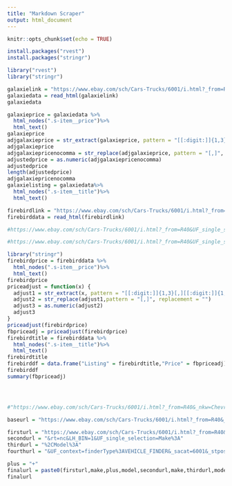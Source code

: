 ```yaml
---
title: "Markdown Scraper"
output: html_document
---
```


```r
knitr::opts_chunk$set(echo = TRUE)
```

```r
install.packages("rvest")
install.packages("stringr")
```

```r
library("rvest")
library("stringr")
```
```r
galaxielink = "https://www.ebay.com/sch/Cars-Trucks/6001/i.html?_from=R40&_trksid=p2380057.m570.l2632.R2.TR12.TRC2.A0.H0.Xedsel+.TRS0&_nkw=edsel&UF_single_selection=Make%3AFord%2CModel%3AGalaxie&UF_context=finderType%3AVEHICLE_FINDER&_sacat=6001&_stpos=60625&_fspt=1"
galaxiedata = read_html(galaxielink)
galaxiedata
```

```r
galaxieprice = galaxiedata %>%
  html_nodes(".s-item__price")%>%
  html_text()
galaxieprice
adjgalaxieprice = str_extract(galaxieprice, pattern = "[[:digit:]]{1,3}[,][[:digit:]]{1,3}")
adjgalaxieprice
adjgalaxiepricenocomma = str_replace(adjgalaxieprice, pattern = "[,]", replacement = "")
adjustedprice = as.numeric(adjgalaxiepricenocomma)
adjustedprice
length(adjustedprice)
adjgalaxiepricenocomma
galaxielisting = galaxiedata%>%
  html_nodes(".s-item__title")%>%
  html_text()

```

```r
firebirdlink = "https://www.ebay.com/sch/Cars-Trucks/6001/i.html?_from=R40&UF_single_selection=Make%3APontiac%2CModel%3AFirebird&UF_context=finderType%3AVEHICLE_FINDER&_sacat=6001&_stpos=60625&_fspt=1&Model%2520Year=1993%7C1994%7C1995%7C1996%7C1997%7C1998%7C1999%7C2000%7C2001%7C2002&_nkw=Pontiac+Firebird&rt=nc&LH_BIN=1"
firebirddata = read_html(firebirdlink)

#https://www.ebay.com/sch/Cars-Trucks/6001/i.html?_from=R40&UF_single_selection=Make%3AChevrolet%2CModel%3ACorvette&UF_context=finderType%3AVEHICLE_FINDER&_sacat=6001&_stpos=60625&_fspt=1&Model%2520Year=1993%7C1994%7C1995%7C1996%7C1997%7C1998%7C1999%7C2000%7C2001%7C2002&_nkw=Chevrolet+Corvette&rt=nc&LH_BIN=1

#https://www.ebay.com/sch/Cars-Trucks/6001/i.html?_from=R40&UF_single_selection=Make%3Aporsche%2CModel%3A911&UF_context=finderType%3AVEHICLE_FINDER&_sacat=6001&_stpos=60625&_fspt=1&Model%2520Year=1993%7C1994%7C1995%7C1996%7C1997%7C1998%7C1999%7C2000%7C2001%7C2002&_nkw=porsche+911&rt=nc&LH_BIN=1


```
```r
library("stringr")
firebirdprice = firebirddata %>%
  html_nodes(".s-item__price")%>%
  html_text()
firebirdprice
priceadjust = function(x) {
  adjust1 = str_extract(x, pattern = "[[:digit:]]{1,3}[,][[:digit:]]{1,3}")
  adjust2 = str_replace(adjust1,pattern = "[,]", replacement = "")
  adjust3 = as.numeric(adjust2)
  adjust3
}
priceadjust(firebirdprice)
fbpriceadj = priceadjust(firebirdprice)
firebirdtitle = firebirddata %>%
  html_nodes(".s-item__title")%>%
  html_text()
firebirdtitle
firebirddf = data.frame("Listing" = firebirdtitle,"Price" = fbpriceadj)
firebirddf
summary(fbpriceadj)




#"https://www.ebay.com/sch/Cars-Trucks/6001/i.html?_from=R40&_nkw=Chevrolet+Corvette&rt=nc&LH_BIN=1&UF_single_selection=Make%3AChevrolet%2CModel%3ACorvette&UF_context=finderType%3AVEHICLE_FINDER&_sacat=6001&_stpos=60625&_fspt=1"
```
```r
baseurl = "https://www.ebay.com/sch/Cars-Trucks/6001/i.html?_from=R40&_nkw=Chevrolet+Corvette&rt=nc&LH_BIN=1&UF_single_selection=Make%3AChevrolet%2CModel%3ACorvette&UF_context=finderType%3AVEHICLE_FINDER&_sacat=6001&_stpos=60625&_fspt=1"

firsturl = "https://www.ebay.com/sch/Cars-Trucks/6001/i.html?_from=R40&_nkw="
secondurl = "&rt=nc&LH_BIN=1&UF_single_selection=Make%3A"
thirdurl = "%2CModel%3A"
fourthurl = "&UF_context=finderType%3AVEHICLE_FINDER&_sacat=6001&_stpos=60625&_fspt=1"

plus = "+"
finalurl = paste0(firsturl,make,plus,model,secondurl,make,thirdurl,model,fourthurl)
finalurl






```

